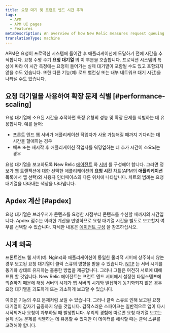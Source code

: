 ```yaml
---
title: 요청 대기 및 프런트 엔드 시간 추적
tags:
  - APM
  - APM UI pages
  - Features
metaDescription: An overview of how New Relic measures request queuing and time spent in front-end web servers and load balancers.
translationType: machine
---
```


APM은 요청이 프로덕션 시스템에 들어간 후 애플리케이션에 도달하기 전에 시간을 추적합니다. 요청 수명 주기 **요청 대기열** 의 이 부분을 호출합니다. 프로덕션 시스템의 특성에 따라 이 시간 측정에는 요청이 들어가는 실제 대기열이 포함될 수도 있고 포함되지 않을 수도 있습니다. 또한 다른 기능(예: 로드 밸런싱 또는 내부 네트워크 대기 시간)을 나타낼 수도 있습니다.

## 요청 대기열을 사용하여 확장 문제 식별 [#performance-scaling]

요청 대기열에 소요된 시간을 추적하면 특정 유형의 성능 및 확장 문제를 식별하는 데 유용합니다. 예를 들어:

* 프론트 엔드 웹 서버가 애플리케이션 작업자가 사용 가능해질 때까지 기다리는 데 시간을 할애하는 경우
* 배포 또는 재시작 후 애플리케이션 작업자를 워밍업하는 데 추가 시간이 소요되는 경우

요청 대기열을 보고하도록 New Relic [에이전트](/docs/features/configuring-request-queue-reporting) 와 [서버](/docs/features/request-queue-server-configuration-examples) 를 구성해야 합니다. 그러면 정보가 웹 트랜잭션에 대한 선택한 애플리케이션의 **요청 시간** 차트(APM의 **애플리케이션** 목록에서 앱 선택)와 사용자 인터페이스의 다른 위치에 나타납니다. 차트의 범례는 요청 대기열을 나타내는 색상을 나타냅니다.

## Apdex 계산 [#apdex]

요청 대기열은 브라우저가 콘텐츠를 요청한 시점부터 콘텐츠를 수신할 때까지의 시간입니다. Apdex 점수는 이러한 계산을 반영하므로 요청 대기열 시간을 별도로 보고할지 여부를 선택할 수 있습니다. 자세한 내용은 [에이전트 구성](/docs/features/configuring-request-queue-reporting) 을 참조하십시오.

## 시계 왜곡

프론트엔드 웹 서버(예: Nginx)와 애플리케이션이 동일한 물리적 서버에 상주하지 않는 경우 보고된 요청 대기열이 클럭 스큐의 영향을 받을 수 있습니다. [NTP](http://www.ntp.org/ "링크가 새 창에서 열립니다.") 는 서버 시계를 동기화 상태로 유지하는 훌륭한 방법을 제공합니다. 그러나 그들은 여전히 서로에 대해 표류 할 것입니다. New Relic 에이전트는 프런트 엔드 서버에서 설정한 타임스탬프에 의존하기 때문에 해당 서버의 시계가 앱 서버의 시계와 밀접하게 동기화되지 않은 경우 요청 대기열을 과도하게 또는 과소하게 보고할 수 있습니다.

이것은 기능의 주요 문제처럼 보일 수 있습니다. 그러나 클럭 스큐로 인해 보고된 요청 대기열이 갑자기 급증하지 않을 것입니다. 갑작스러운 스파이크는 일반적으로 앱이 다시 시작되거나 요청이 과부하될 때 발생합니다. 우리의 경험에 따르면 요청 대기열 보고는 실제 성능 문제를 식별하는 데 유용할 수 있지만 이 데이터를 해석할 때는 클럭 스큐를 고려해야 합니다.